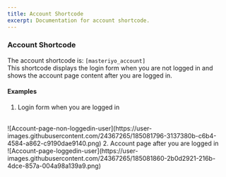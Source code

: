 ---
title: Account Shortcode
excerpt: Documentation for account shortcode.
---

### Account Shortcode
The account shortcode is:  `[masteriyo_account]`
</br>This shortcode displays the login form when you are not logged in and shows the account page content after you are logged in.
#### Examples
1. Login form when you are logged in 
</br>
![Account-page-non-loggedin-user](https://user-images.githubusercontent.com/24367265/185081796-3137380b-c6b4-4584-a862-c9190dae9140.png)
2. Account page after you are logged in 
</br>
![Account-page-loggedin-user](https://user-images.githubusercontent.com/24367265/185081860-2b0d2921-216b-4dce-857a-004a98a139a9.png)
